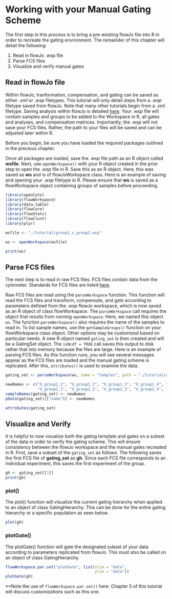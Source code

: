# Working with your Manual Gating Scheme

The first step in this process is to bring a pre-existing flowJo file into R in order to recreate the gating environment. The remainder of this chapter will detail the following:

1. Read in flowJo .wsp file  
2. Parse FCS files  
3. Visualize and verify manual gates 

## Read in flowJo file

Within flowJo, tranformation, compensation, and gating can be saved as either *.xml* or *.wsp* filetypes. This tutorial will only detail steps from a *.wsp* filetype saved from flowJo. Note that many other tutorials begin from a *.xml* filetype. Saving analysis within flowJo is detailed [here](http://docs.flowjo.com/vx/workspaces-and-samples/ws-savinganalysis/). Your *.wsp* file will contain samples and groups to be added to the Workspace in R, all gates and analyses, and compensation matrices. Importantly, the *.wsp* will not save your FCS files. Rather, the path to your files will be saved and can be adjusted later within R.  

Before you begin, be sure you have loaded the required packages outlined in the previous chapter.

Once all packages are loaded, save the *.wsp* file path as an R object called **wsfile**. Next, use `openWorkspace()` with your R object created in the prior step to open the *.wsp* file in R. Save this as an R object. Here, this was saved as **ws** and is of flowJoWorkspace class. Here is an example of saving and opening your *.wsp* filetype in R. Please ensure that **ws** is saved as a flowWorkspace object containing groups of samples before proceeding.  

```r
library(openCyto)
library(flowWorkspace)
library(data.table)
library(flowCore)
library(flowStats)
library(flowClust)
library(plyr)
```
```r
wsfile <- "./tutorial/group1_v_group2.wsp"
```
```r
ws <- openWorkspace(wsfile)
```

```r
print(ws)
```

## Parse FCS files 

The next step is to read in raw FCS files. FCS files contain data from the cytometer. Standards for FCS files are listed [here](http://software.broadinstitute.org/cancer/software/genepattern/attachments/fcs_3_1_standard.pdf). 

Raw FCS files are read using the `parseWorkspace` function. This function will read the FCS files and transform, compensate, and gate according to parameters defined from the *.wsp* flowJo workspace, which is now saved as an R object of class flowWorkspace. The `parseWorkspace` call requires the object that results from running `openWorkspace`. Here, we named this object `ws`. The function `parseWorkspace()` also requires the name of the samples to read in. To list sample names, use the `getSampleGroups()` function on your flowWorkspace class object. Other options may be customized based on particular needs. A new R object named `gating_set` is then created and will be a GatingSet object. The `isNcdf = TRUE` call saves this output to disk rather that into memory because the files are large. Here is an example of parsing FCS files. As this function runs, you will see several messages appear as the FCS files are loaded and the manual gating scheme is replicated. After this, `attributes()` is used to examine the data.    

```r
gating_set <- parseWorkspace(ws, name = "Samples", path = "./tutorial/group1_v_group2", isNcdf = TRUE, sampNloc = 'sampleNode')
```
```r
newNames <- c("X_group1_1", "X_group1_2", "X_group1_3", "X_group1_4", "X_group1_5",
              "X_group2_1", "X_group2_2", "X_group2_3", "X_group2_4", "X_group2_5")
sampleNames(gating_set) <- newNames
pData(gating_set)[["name"]] <- newNames
```
```r
attributes(gating_set)
```

## Visualize and Verify

It is helpful to now visualize both the gating template and gates on a subset of the data in order to verify the gating scheme. This will ensure consistency between the flowJo workspace and the manual gates recreated in R. First, save a subset of the `gating_set` as follows. The following saves the first FCS file of **gating_set** as **gh**. Since each FCS file corresponds to an individual experiment, this saves the first experiment of the group.  

```r
gh <- gating_set[[1]]
print(gh)
```

### plot()

The plot() function will visualize the current gating hierarchy when applied to an object of class GatingHierarchy. This can be done for the entire gating hierarchy or a specific population as seen below. 

```r
plot(gh)
```

### plotGate()

The plotGate() function will gate the designated subset of your data according to parameters replicated from flowJo. This must also be called on an object of class GatingHierarchy.  

```r
flowWorkspace.par.set("plotGate", list(xlim = "data",
                                       ylim = "data"))
plotGate(gh)
```

**Note the use of `flowWorkspace.par.set()` here. Chapter 5 of this tutorial will discuss customizations such as this one.   


